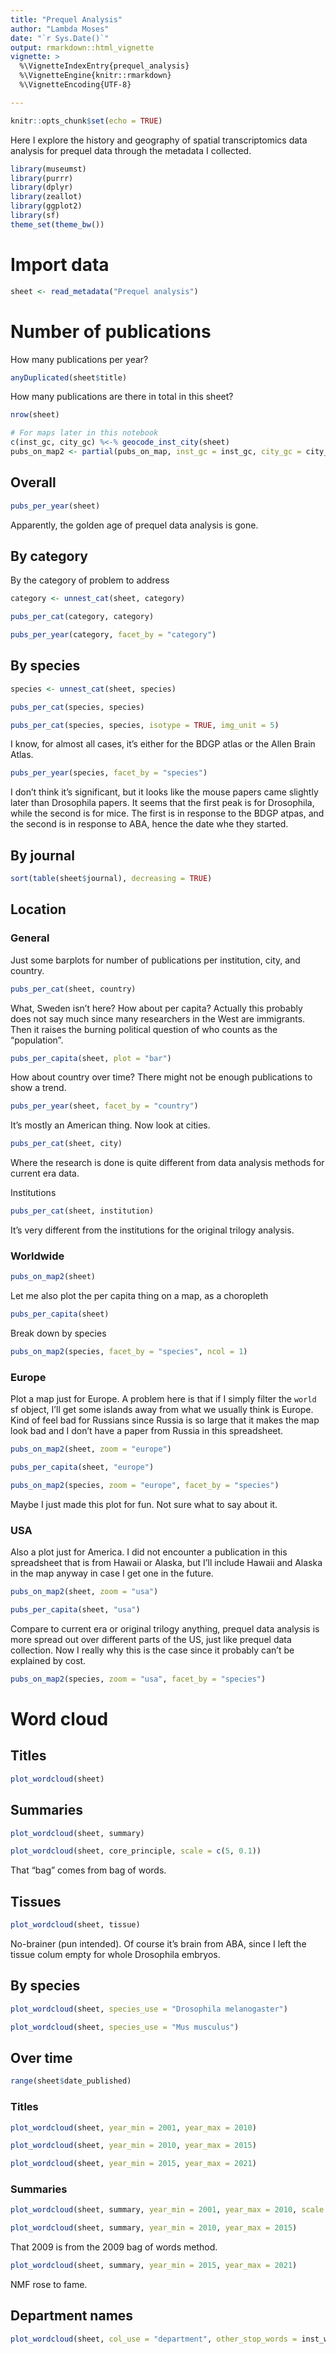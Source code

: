 ```yaml
---
title: "Prequel Analysis"
author: "Lambda Moses"
date: "`r Sys.Date()`"
output: rmarkdown::html_vignette
vignette: >
  %\VignetteIndexEntry{prequel_analysis}
  %\VignetteEngine{knitr::rmarkdown}
  %\VignetteEncoding{UTF-8}

---
```


```r
knitr::opts_chunk$set(echo = TRUE)
```

Here I explore the history and geography of spatial transcriptomics data analysis for prequel data through the metadata I collected.
```r
library(museumst)
library(purrr)
library(dplyr)
library(zeallot)
library(ggplot2)
library(sf)
theme_set(theme_bw())
```

# Import data
```r
sheet <- read_metadata("Prequel analysis")
```

# Number of publications
How many publications per year?
```r
anyDuplicated(sheet$title)
```

How many publications are there in total in this sheet?
```r
nrow(sheet)
```

```r
# For maps later in this notebook
c(inst_gc, city_gc) %<-% geocode_inst_city(sheet)
pubs_on_map2 <- partial(pubs_on_map, inst_gc = inst_gc, city_gc = city_gc)
```

## Overall

```r
pubs_per_year(sheet)
```

Apparently, the golden age of prequel data analysis is gone.

## By category
By the category of problem to address
```r
category <- unnest_cat(sheet, category)
```

```r
pubs_per_cat(category, category)
```

```r
pubs_per_year(category, facet_by = "category")
```

## By species

```r
species <- unnest_cat(sheet, species)
```

```r
pubs_per_cat(species, species)
```

```r
pubs_per_cat(species, species, isotype = TRUE, img_unit = 5)
```

I know, for almost all cases, it's either for the BDGP atlas or the Allen Brain Atlas.

```r
pubs_per_year(species, facet_by = "species")
```

I don't think it's significant, but it looks like the mouse papers came slightly later than Drosophila papers. It seems that the first peak is for Drosophila, while the second is for mice. The first is in response to the BDGP atpas, and the second is in response to ABA, hence the date whe they started.

## By journal
```r
sort(table(sheet$journal), decreasing = TRUE)
```

## Location
### General
Just some barplots for number of publications per institution, city, and country. 
```r
pubs_per_cat(sheet, country)
```

What, Sweden isn't here? How about per capita? Actually this probably does not say much since many researchers in the West are immigrants. Then it raises the burning political question of who counts as the "population".

```r
pubs_per_capita(sheet, plot = "bar")
```

How about country over time? There might not be enough publications to show a trend.
```r
pubs_per_year(sheet, facet_by = "country")
```

It's mostly an American thing. Now look at cities. 

```r
pubs_per_cat(sheet, city)
```

Where the research is done is quite different from data analysis methods for current era data.

Institutions
```r
pubs_per_cat(sheet, institution)
```

It's very different from the institutions for the original trilogy analysis.

### Worldwide
```r
pubs_on_map2(sheet)
```

Let me also plot the per capita thing on a map, as a choropleth
```r
pubs_per_capita(sheet)
```

Break down by species
```r
pubs_on_map2(species, facet_by = "species", ncol = 1)
```

### Europe
Plot a map just for Europe. A problem here is that if I simply filter the `world` sf object, I'll get some islands away from what we usually think is Europe. Kind of feel bad for Russians since Russia is so large that it makes the map look bad and I don't have a paper from Russia in this spreadsheet. 

```r
pubs_on_map2(sheet, zoom = "europe")
```

```r
pubs_per_capita(sheet, "europe")
```

```r
pubs_on_map2(species, zoom = "europe", facet_by = "species")
```

Maybe I just made this plot for fun. Not sure what to say about it.

### USA
Also a plot just for America. I did not encounter a publication in this spreadsheet that is from Hawaii or Alaska, but I'll include Hawaii and Alaska in the map anyway in case I get one in the future.

```r
pubs_on_map2(sheet, zoom = "usa")
```

```r
pubs_per_capita(sheet, "usa")
```

Compare to current era or original trilogy anything, prequel data analysis is more spread out over different parts of the US, just like prequel data collection. Now I really why this is the case since it probably can't be explained by cost.

```r
pubs_on_map2(species, zoom = "usa", facet_by = "species")
```

# Word cloud
## Titles
```r
plot_wordcloud(sheet)
```

## Summaries
```r
plot_wordcloud(sheet, summary)
```

```r
plot_wordcloud(sheet, core_principle, scale = c(5, 0.1))
```

That "bag" comes from bag of words.

## Tissues
```r
plot_wordcloud(sheet, tissue)
```

No-brainer (pun intended). Of course it's brain from ABA, since I left the tissue colum empty for whole Drosophila embryos.

## By species
```r
plot_wordcloud(sheet, species_use = "Drosophila melanogaster")
```

```r
plot_wordcloud(sheet, species_use = "Mus musculus")
```

## Over time

```r
range(sheet$date_published)
```

### Titles
```r
plot_wordcloud(sheet, year_min = 2001, year_max = 2010)
```

```r
plot_wordcloud(sheet, year_min = 2010, year_max = 2015)
```

```r
plot_wordcloud(sheet, year_min = 2015, year_max = 2021)
```

### Summaries
```r
plot_wordcloud(sheet, summary, year_min = 2001, year_max = 2010, scale = c(5, 0.1))
```

```r
plot_wordcloud(sheet, summary, year_min = 2010, year_max = 2015)
```

That 2009 is from the 2009 bag of words method.

```r
plot_wordcloud(sheet, summary, year_min = 2015, year_max = 2021)
```

NMF rose to fame.

## Department names

```r
plot_wordcloud(sheet, col_use = "department", other_stop_words = inst_words)
```
